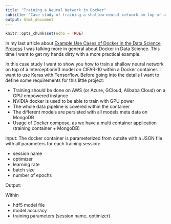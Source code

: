 ```yaml
---
title: "Training a Neural Network in Docker"
subtitle: "Case study of training a shallow neural network on top of a InterceptionV3 model on CIFAR-10 within Docker on AWS"
output: html_document
---
```


```r
knitr::opts_chunk$set(echo = TRUE)
```

In my last article about [Example Use Cases of Docker in the Data Science Process](https://jenslaufer.com/data/science/use-cases-of-docker-in-the-data-science-process.html)  I was talking more in general about Docker in Data Science. This time I want to get my hands dirty with a more practical example.

In this case study I want to show you how to train a shallow neural network on top of a InterceptionV3 model on CIFAR-10 within a Docker container. I want to use Keras with Tensorflow. Before going into the details I want to define some requirements for this little project:

- Training should be done on AWS (or Azure, GCloud, Alibaba Cloud) on a GPU empowered instance 
- NVIDIA docker is used to be able to train with GPU power
- The whole data pipeline is covered within the container
- The different models are persisted with all models meta data on MongoDB
- Usage of Docker compose, as we have a multi container application (training container + MongoDB)

Input: 
The docker container is parameterized from outsite with a JSON file with all parameters for each training session:

- session name 
- optimizer
- learning rate
- batch size
- number of epochs

Output:

Within 

- hdf5 model file
- model accuracy
- training parameters (session name, optimizer)





